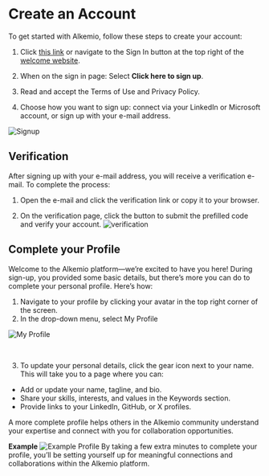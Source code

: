 # Create an Account

To get started with Alkemio, follow these steps to create your account:

1. Click [this link](https://identity.alkem.io/login?returnUrl=https%3a%2f%2falkem.io/home) or navigate to the Sign In button at the top right of the [welcome website](https://welcome.alkem.io/).

2. When on the sign in page: Select **Click here to sign up**.

3. Read and accept the Terms of Use and Privacy Policy.

4. Choose how you want to sign up: connect via your LinkedIn or Microsoft account, or sign up with your e-mail address.

![Signup](/signup.png)

## Verification

After signing up with your e-mail address, you will receive a verification e-mail. To complete the process:

1. Open the e-mail and click the verification link or copy it to your browser.

2. On the verification page, click the button to submit the prefilled code and verify your account.
   ![verification](/verification.png)

## Complete your Profile

Welcome to the Alkemio platform—we’re excited to have you here! During sign-up, you provided some basic details, but there’s more you can do to complete your personal profile. Here’s how:

1. Navigate to your profile by clicking your avatar in the top right corner of the screen.
2. In the drop-down menu, select My Profile

![My Profile](/profile-menu.png)

<br />

3. To update your personal details, click the gear icon next to your name. This will take you to a page where you can:

- Add or update your name, tagline, and bio.
- Share your skills, interests, and values in the Keywords section.
- Provide links to your LinkedIn, GitHub, or X profiles.

A more complete profile helps others in the Alkemio community understand your expertise and connect with you for collaboration opportunities.

**Example**
![Example Profile](/profile-example.png)
By taking a few extra minutes to complete your profile, you’ll be setting yourself up for meaningful connections and collaborations within the Alkemio platform.
